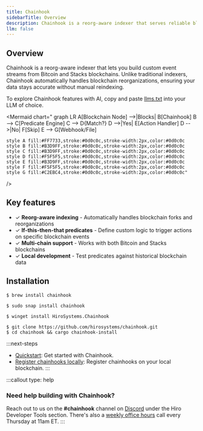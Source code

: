 ```yaml
---
title: Chainhook
sidebarTitle: Overview
description: Chainhook is a reorg-aware indexer that serves reliable blockchain data for Bitcoin and Stacks.
llm: false
---
```


## Overview

Chainhook is a reorg-aware indexer that lets you build custom event streams from Bitcoin and Stacks blockchains. Unlike traditional indexers, Chainhook automatically handles blockchain reorganizations, ensuring your data stays accurate without manual reindexing.

To explore Chainhook features with AI, copy and paste [llms.txt](/tools/chainhook/llms.txt) into your LLM of choice.

<Mermaid
  chart="
graph LR
    A[Blockchain Node] -->|Blocks| B[Chainhook]
    B --> C[Predicate Engine]
    C --> D{Match?}
    D -->|Yes| E[Action Handler]
    D -->|No| F[Skip]
    E --> G[Webhook/File]
    
    style A fill:#FF7733,stroke:#0d0c0c,stroke-width:2px,color:#0d0c0c
    style B fill:#B3D9FF,stroke:#0d0c0c,stroke-width:2px,color:#0d0c0c
    style C fill:#B3D9FF,stroke:#0d0c0c,stroke-width:2px,color:#0d0c0c
    style D fill:#F5F5F5,stroke:#0d0c0c,stroke-width:2px,color:#0d0c0c
    style E fill:#B3D9FF,stroke:#0d0c0c,stroke-width:2px,color:#0d0c0c
    style F fill:#F5F5F5,stroke:#0d0c0c,stroke-width:2px,color:#0d0c0c
    style G fill:#C2EBC4,stroke:#0d0c0c,stroke-width:2px,color:#0d0c0c"
/>

## Key features

- ✓ **Reorg-aware indexing** - Automatically handles blockchain forks and reorganizations
- ✓ **If-this-then-that predicates** - Define custom logic to trigger actions on specific blockchain events
- ✓ **Multi-chain support** - Works with both Bitcoin and Stacks blockchains
- ✓ **Local development** - Test predicates against historical blockchain data

## Installation

<TerminalPicker storage="macOs">

```terminal !! macOS
$ brew install chainhook
```

```terminal !! Linux
$ sudo snap install chainhook
```

```terminal !! Windows
$ winget install HiroSystems.Chainhook
```

```terminal !! Cargo
$ git clone https://github.com/hirosystems/chainhook.git
$ cd chainhook && cargo chainhook-install
```

</TerminalPicker>

:::next-steps
- [Quickstart](/tools/chainhook/quickstart): Get started with Chainhook.
- [Register chainhooks locally](/tools/chainhook/register-chainhooks-on-devnet): Register chainhooks on your local blockchain.
:::

:::callout
type: help
### Need help building with Chainhook?
Reach out to us on the **#chainhook** channel on [Discord](https://stacks.chat/) under the Hiro Developer Tools section. There's also a [weekly office hours](https://www.addevent.com/event/oL21905919) call every Thursday at 11am ET.
:::